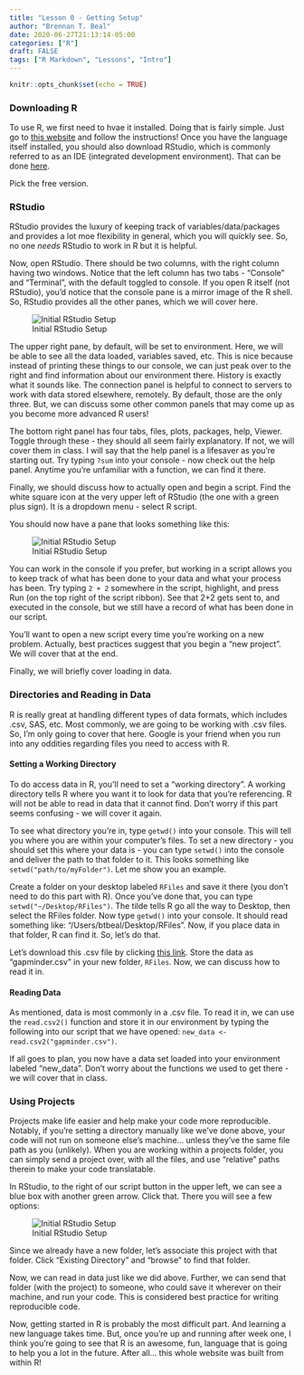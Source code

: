 ```yaml
---
title: "Lesson 0 - Getting Setup"
author: "Brennan T. Beal"
date: 2020-06-27T21:13:14-05:00
categories: ["R"]
draft: FALSE
tags: ["R Markdown", "Lessons", "Intro"]
---
```


```r
knitr::opts_chunk$set(echo = TRUE)
```

### Downloading R
To use R, we first need to hvae it installed. Doing that is fairly simple. Just go to [this website](https://cloud.r-project.org/) and follow the instructions! Once you have the language itself installed, you should also download RStudio, which is commonly referred to as an IDE (integrated development environment). That can be done [here](https://rstudio.com/products/rstudio/download/).  
  
Pick the free version.  
  
### RStudio
RStudio provides the luxury of keeping track of variables/data/packages and provides a lot moe flexibility in general, which you will quickly see. So, no one *needs* RStudio to work in R but it is helpful.  
  
Now, open RStudio. There should be two columns, with the right column having two windows. Notice that the left column has two tabs - "Console" and "Terminal", with the default toggled to console. If you open R itself (not RStudio), you'd notice that the console pane is a mirror image of the R shell. So, RStudio provides all the other panes, which we will cover here.  
  
![Initial RStudio Setup](/static/RStudioPanes.png)  
  
The upper right pane, by default, will be set to environment. Here, we will be able to see all the data loaded, variables saved, etc. This is nice because instead of printing these things to our console, we can just peak over to the right and find information about our environment there. History is exactly what it sounds like. The connection panel is helpful to connect to servers to work with data stored elsewhere, remotely. By default, those are the only three. But, we can discuss some other common panels that may come up as you become more advanced R users!  
  
The bottom right panel has four tabs, files, plots, packages, help, Viewer. Toggle through these - they should all seem fairly explanatory. If not, we will cover them in class. I will say that the help panel is a lifesaver as you're starting out. Try typing `?sum` into your console - now check out the help panel. Anytime you're unfamiliar with a function, we can find it there.  
  
Finally, we should discuss how to actually open and begin a script. Find the white square icon at the very upper left of RStudio (the one with a green plus sign). It is a dropdown menu - select R script.  
  
You should now have a pane that looks something like this:  
  
![Initial RStudio Setup](/static/RStudioScript.png)  
  
You can work in the console if you prefer, but working in a script allows you to keep track of what has been done to your data and what your process has been. Try typing `2 + 2` somewhere in the script, highlight, and press Run (on the top right of the script ribbon). See that 2+2 gets sent to, and executed in the console, but we still have a record of what has been done in our script.  
  
You'll want to open a new script every time you're working on a new problem. Actually, best practices suggest that you begin a "new project". We will cover that at the end. 
  
Finally, we will briefly cover loading in data.  

### Directories and Reading in Data
R is really great at handling different types of data formats, which includes .csv, SAS, etc. Most commonly, we are going to be working with .csv files. So, I'm only going to cover that here. Google is your friend when you run into any oddities regarding files you need to access with R.  
  
#### Setting a Working Directory
To do access data in R, you'll need to set a "working directory". A working directory tells R where you want it to look for data that you're referencing. R will not be able to read in data that it cannot find. Don't worry if this part seems confusing - we will cover it again.  
  
To see what directory you're in, type `getwd()` into your console. This will tell you where you are within your computer's files. To set a new directory - you should set this where your data is - you can type `setwd()` into the console and deliver the path to that folder to it. This looks something like `setwd("path/to/myFolder")`. Let me show you an example.  
  
Create a folder on your desktop labeled `RFiles` and save it there (you don't need to do this part with R). Once you've done that, you can type `setwd("~/Desktop/RFiles")`. The tilde tells R go all the way to Desktop, then select the RFiles folder. Now type `getwd()` into your console. It should read something like: "/Users/btbeal/Desktop/RFiles". Now, if you place data in that folder, R can find it. So, let's do that.  
  
Let's download this .csv file by clicking [this link](../../data/income_per_person.csv). Store the data as "gapminder.csv" in your new folder, `RFiles`. Now, we can discuss how to read it in.  
  
#### Reading Data
As mentioned, data is most commonly in a .csv file. To read it in, we can use the `read.csv2()` function and store it in our environment by typing the following into our script that we have opened: `new_data <- read.csv2("gapminder.csv")`.  
  
If all goes to plan, you now have a data set loaded into your environment labeled "new_data". Don't worry about the functions we used to get there - we will cover that in class.  
  
### Using Projects
Projects make life easier and help make your code more reproducible. Notably, if you're setting a directory manually like we've done above, your code will not run on someone else's machine... unless they've the same file path as you (unlikely). When you are working within a projects folder, you can simply send a project over, with all the files, and use "relative" paths therein to make your code translatable.  
  
In RStudio, to the right of our script button in the upper left, we can see a blue box with another green arrow. Click that. There you will see a few options:  
  
![Initial RStudio Setup](/static/Directory.png)  
  
Since we already have a new folder, let's associate this project with that folder. Click "Existing Directory" and "browse" to find that folder.  
  
Now, we can read in data just like we did above. Further, we can send that folder (with the project) to someone, who could save it wherever on their machine, and run your code. This is considered best practice for writing reproducible code.  
  
  
  
  
Now, getting started in R is probably the most difficult part. And learning a new language takes time. But, once you're up and running after week one, I think you're going to see that R is an awesome, fun, language that is going to help you a lot in the future. After all... this whole website was built from within R!